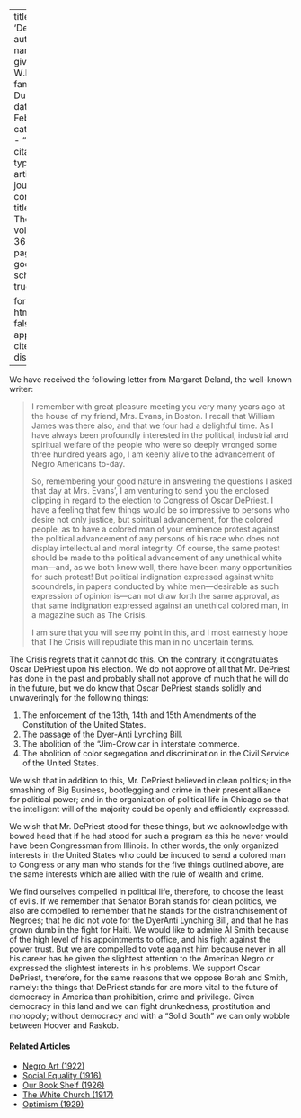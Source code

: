 
---
title: 'DePriest'
author:
  - name:
      given: W.E.B.
      family: Du Bois
date: Feb. 1929
categories: 
  - ""
citation: 
  type: article-journal
  container-title: The Crisis
  volume: 36
  issue: 2
  page: 57
google-scholar: true

format:
  html:
    toc: false
    appendix-cite-as: display
---


 We have received the following letter from Margaret Deland, the well-known writer:

> I remember with great pleasure meeting you very many years ago at the house of my friend, Mrs. Evans, in Boston. I recall that William James was there also, and that we four had a delightful time. As I have always been profoundly interested in the political, industrial and spiritual welfare of the people who were so deeply wronged some three hundred years ago, I am keenly alive to the advancement of Negro Americans to-day.  <p>  So, remembering your good nature in answering the questions I asked that day at Mrs. Evans', I am venturing to send you the enclosed clipping in regard to the election to Congress of Oscar DePriest. I have a feeling that few things would be so impressive to persons who desire not only justice, but spiritual advancement, for the colored people, as to have a colored man of your eminence protest against the political advancement of any persons of his race who does not display intellectual and moral integrity.   Of course, the same protest should be made to the political advancement of any unethical white man---and, as we both know well, there have been many opportunities for such protest! But political indignation expressed against white scoundrels, in papers conducted by white men---desirable as such expression of opinion is---can not draw forth the same approval, as that same indignation expressed against an unethical colored man, in a magazine such as <span class="crisis-title">The Crisis</span>.  <p> I am sure that you will see my point in this, and I most earnestly hope that The Crisis will repudiate this man in no uncertain terms.



<span class="crisis-title">The Crisis</span> regrets that it cannot do this. On the contrary, it congratulates Oscar DePriest upon his election. We do not approve of all that Mr. DePriest has done in the past and probably shall not approve of much that he will do in the future, but we do know that Oscar DePriest stands solidly and unwaveringly for the following things:

1. The enforcement of the 13th, 14th and 15th Amendments of the Constitution of the United States.
2. The passage of the Dyer-Anti Lynching Bill.
3. The abolition of the "Jim-Crow car in interstate commerce.
4. The abolition of color segregation and discrimination in the Civil Service of the United States.

We wish that in addition to this, Mr. DePriest believed in clean politics; in the smashing of Big Business, bootlegging and crime in their present alliance for political power; and in the organization of political life in Chicago so that the intelligent will of the majority could be openly and efficiently expressed.

We wish that Mr. DePriest stood for these things, but we acknowledge with bowed head that if he had stood for such a program as this he never would have been Congressman from Illinois. In other words, the only organized interests in the United States who could be induced to send a colored man to Congress or any man who stands for the five things outlined above, are the same interests which are allied with the rule of wealth and crime.



We find ourselves compelled in political life, therefore, to choose the least of evils. If we remember that Senator Borah stands for clean politics, we also are compelled to remember that he stands for the disfranchisement of Negroes; that he did not vote for the DyerAnti Lynching Bill, and that he has grown dumb in the fight for Haiti. We would like to admire Al Smith because of the high level of his appointments to office, and his fight against the power trust. But we are compelled to vote against him because never in all his career has he given the slightest attention to the American Negro or expressed the slightest interests in his problems. We support Oscar DePriest, therefore, for the same reasons that we oppose Borah and Smith, namely: the things that DePriest stands for are more vital to the future of democracy in America than prohibition, crime and privilege. Given democracy in this land and we can fight drunkedness, prostitution and monopoly; without democracy and with a "Solid South" we can only wobble between Hoover and Raskob.

<!-- Similar articles start here -->
<div  class="clear-wrap"></div>

#### Related Articles

* [Negro Art (1922)](/Volumes/23/03/negro-art.html)
* [Social Equality (1916)](/Volumes/12/01/social_equality.html)
* [Our Book Shelf (1926)](/Volumes/31/03/book_shelf.html)
* [The White Church (1917)](/Volumes/14/01/white_church.html)
* [Optimism (1929)](/Volumes/36/05/optimism.html)

<!-- Similar articles end here -->